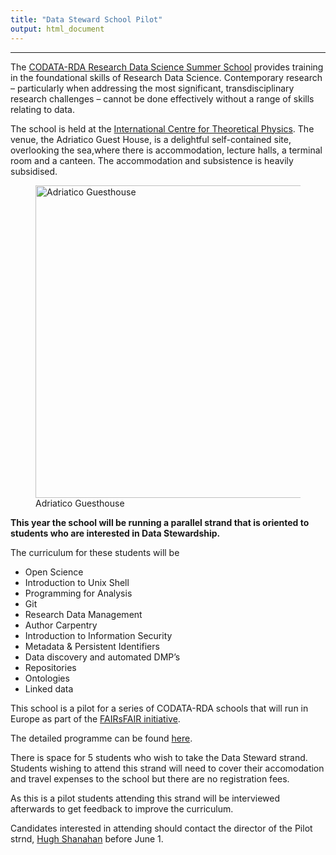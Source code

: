 ```yaml
---
title: "Data Steward School Pilot"
output: html_document
---
```


---

The [CODATA-RDA Research Data Science Summer School](http://www.codata.org/working-groups/research-data-science-summer-schools/datatrieste-2019) provides training in the foundational skills of Research Data Science.  Contemporary research – particularly when addressing the most significant, transdisciplinary research challenges – cannot be done effectively without a range of skills relating to data.  

The school is held at the [International Centre for Theoretical Physics](https://www.ictp.it/). The venue, the Adriatico Guest House, is a delightful self-contained site, overlooking the sea,where there is accommodation, lecture halls, a terminal room and a canteen.  The accommodation and subsistence is heavily subsidised. 

![Adriatico Guesthouse](./Adriatico.jpg){#id .class width=500}

**This year the school will be running a parallel strand that is oriented to
students who are interested in Data Stewardship.** 

The curriculum for these students will be 

* Open Science
* Introduction to Unix Shell
* Programming for Analysis
* Git
* Research Data Management
* Author Carpentry
* Introduction to Information Security
* Metadata & Persistent Identifiers
* Data discovery and automated DMP's
* Repositories
* Ontologies
* Linked data

This school is a pilot for a series of CODATA-RDA schools that will run in Europe as part of the [FAIRsFAIR initiative](https://www.fairsfair.eu).

The detailed programme can be found [here](./DataTrieste2019Programme/Timetable.html). 

There is space for 5 students who wish to take the Data Steward strand.
Students wishing to attend this strand will need to cover their accomodation and travel expenses to the school but there are no registration fees.

As this is a pilot students attending this strand will be interviewed afterwards to get feedback to improve the curriculum.

Candidates interested in attending should contact the  director of the Pilot strnd, [Hugh Shanahan](mailto://hugh.shanahan@rhul.ac.uk) before June 1. 
